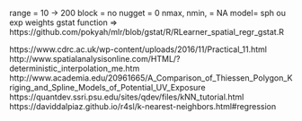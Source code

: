 range = 10 -> 200
block = no
nugget = 0
nmax, nmin, = NA
model= sph ou exp
weights gstat function => https://github.com/pokyah/mlr/blob/gstat/R/RLearner_spatial_regr_gstat.R


https://www.cdrc.ac.uk/wp-content/uploads/2016/11/Practical_11.html
http://www.spatialanalysisonline.com/HTML/?deterministic_interpolation_me.htm
http://www.academia.edu/20961665/A_Comparison_of_Thiessen_Polygon_Kriging_and_Spline_Models_of_Potential_UV_Exposure
https://quantdev.ssri.psu.edu/sites/qdev/files/kNN_tutorial.html
https://daviddalpiaz.github.io/r4sl/k-nearest-neighbors.html#regression
